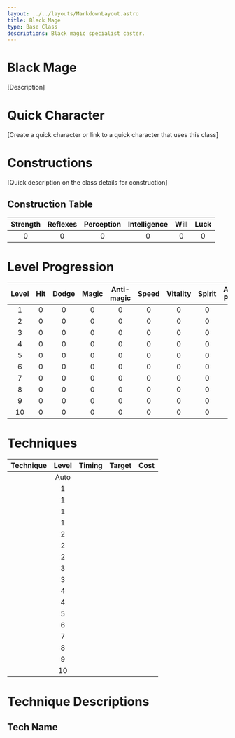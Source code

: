 ```yaml
---
layout: ../../layouts/MarkdownLayout.astro
title: Black Mage
type: Base Class
descriptions: Black magic specialist caster.
---
```


# Black Mage

[Description]

# Quick Character

[Create a quick character or link to a quick character that uses this class]

# Constructions

[Quick description on the class details for construction]

## Construction Table

| Strength | Reflexes | Perception | Intelligence | Will | Luck |
| :------: | :------: | :--------: | :----------: | :--: | :--: |
|    0     |    0     |     0      |      0       |  0   |  0   |

# Level Progression

| Level | Hit | Dodge | Magic | Anti-magic | Speed | Vitality | Spirit | Attack Power |
| :---: | :-: | :---: | :---: | :--------: | :---: | :------: | :----: | :----------: |
|   1   |  0  |   0   |   0   |     0      |   0   |    0     |   0    |      0       |
|   2   |  0  |   0   |   0   |     0      |   0   |    0     |   0    |      0       |
|   3   |  0  |   0   |   0   |     0      |   0   |    0     |   0    |      0       |
|   4   |  0  |   0   |   0   |     0      |   0   |    0     |   0    |      0       |
|   5   |  0  |   0   |   0   |     0      |   0   |    0     |   0    |      0       |
|   6   |  0  |   0   |   0   |     0      |   0   |    0     |   0    |      0       |
|   7   |  0  |   0   |   0   |     0      |   0   |    0     |   0    |      0       |
|   8   |  0  |   0   |   0   |     0      |   0   |    0     |   0    |      0       |
|   9   |  0  |   0   |   0   |     0      |   0   |    0     |   0    |      0       |
|  10   |  0  |   0   |   0   |     0      |   0   |    0     |   0    |      0       |

# Techniques

| Technique | Level | Timing | Target | Cost |
| :-------- | :---: | :----: | :----- | :--: |
|           | Auto  |        |        |      |
|           |   1   |        |        |      |
|           |   1   |        |        |      |
|           |   1   |        |        |      |
|           |   1   |        |        |      |
|           |   2   |        |        |      |
|           |   2   |        |        |      |
|           |   2   |        |        |      |
|           |   3   |        |        |      |
|           |   3   |        |        |      |
|           |   4   |        |        |      |
|           |   4   |        |        |      |
|           |   5   |        |        |      |
|           |   6   |        |        |      |
|           |   7   |        |        |      |
|           |   8   |        |        |      |
|           |   9   |        |        |      |
|           |  10   |        |        |      |

# Technique Descriptions

## Tech Name
